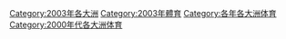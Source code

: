 [[Category:2003年各大洲|Category:2003年各大洲]]
[[Category:2003年體育|Category:2003年體育]]
[[Category:各年各大洲体育|Category:各年各大洲体育]]
[[Category:2000年代各大洲体育|Category:2000年代各大洲体育]]